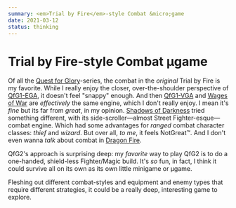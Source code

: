 ```yaml
---
summary: <em>Trial by Fire</em>-style Combat &micro;game
date: 2021-03-12
status: thinking
---
```


# Trial by Fire-style Combat &micro;game

Of all the [Quest for Glory](https://en.wikipedia.org/wiki/Quest_for_Glory)-series, the combat in the _original_ Trial by Fire is my favorite. While I really enjoy the closer, over-the-shoulder perspective of [QfG1-EGA](https://en.wikipedia.org/wiki/Quest_for_Glory:_So_You_Want_to_Be_a_Hero), it doesn't feel "snappy" enough. And then [QfG1-VGA](https://en.wikipedia.org/wiki/Quest_for_Glory:_So_You_Want_to_Be_a_Hero#Remake) and [Wages of War](https://en.wikipedia.org/wiki/Quest_for_Glory_III:_Wages_of_War) are _effectively_ the same engine, which I don't really enjoy. I mean it's _fine_ but its far from _great_, in my opinion. [Shadows of Darkness](https://en.wikipedia.org/wiki/Quest_for_Glory:_Shadows_of_Darkness) tried something different, with its side-scroller&mdash;almost Street Fighter-esque&mdash;combat engine. Which had some advantages for _ranged_ combat character classes: _thief_ and _wizard_. But over all, _to me_, it feels NotGreat&trade;. And I don't even wanna _talk_ about combat in [Dragon Fire](https://en.wikipedia.org/wiki/Quest_for_Glory_V:_Dragon_Fire).

QfG2's approach is surprising deep: my _favorite_ way to play QfG2 is to do a one-handed, shield-less Fighter/Magic build. It's _so_ fun, in fact, I think it could survive all on its own as its own little minigame or &micro;game.

Fleshing out different combat-styles and equipment and enemy types that require different strategies, it could be a really deep, interesting game to explore.
